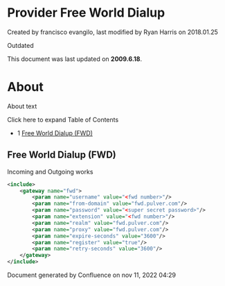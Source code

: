 
# Provider Free World Dialup 

 Created by  francisco evangilo, last modified by  Ryan Harris on 2018.01.25

Outdated

This document was last updated on **2009.6.18**.

# About

About text

Click here to expand Table of Contents

* 1 [Free World Dialup (FWD)](#free-world-dialup-fwd)

## Free World Dialup (FWD)

Incoming and Outgoing works 

```xml
<include>
	<gateway name="fwd">
    	<param name="username" value="<fwd number>"/>
		<param name="from-domain" value="fwd.pulver.com"/>
		<param name="password" value="<super secret password>"/>
		<param name="extension" value="<fwd number>"/>
		<param name="realm" value="fwd.pulver.com"/>
		<param name="proxy" value="fwd.pulver.com"/>
		<param name="expire-seconds" value="3600"/>
		<param name="register" value="true"/>
		<param name="retry-seconds" value="3600"/>
	</gateway>
</include>
```

Document generated by Confluence on nov 11, 2022 04:29
